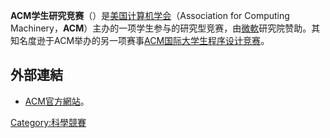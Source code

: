 {{Unreferenced|time=2013-03-24T18:47:36+00:00 }}
'''ACM学生研究竞赛'''（{{lang-en|'''ACM Student Research Competition'''}}）是[[美国计算机学会|美国计算机学会]]（Association for Computing Machinery，'''ACM'''）主办的一项学生参与的研究型竞赛，由[[微軟|微軟]]研究院赞助。其知名度逊于ACM举办的另一项赛事[[ACM国际大学生程序设计竞赛|ACM国际大学生程序设计竞赛]]。

== 外部連結 ==
*[https://web.archive.org/web/20060615121252/http://www.acm.org/src/ ACM官方網站]。

{{US-stub}}

[[Category:科學競賽|Category:科學競賽]]